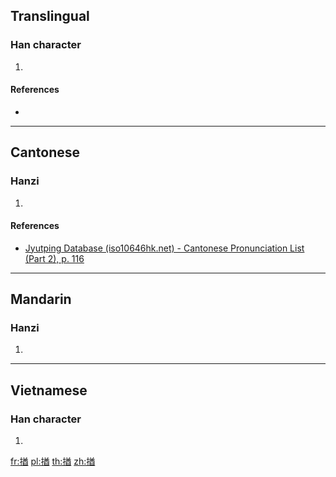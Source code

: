 ==Translingual==

===Han character===
{{Han char|rn=64|rad=手|as=09|sn=12|four=58060|canj=QTCW|ids=⿰扌酋}}

# {{defn|Han|sort=手09}}

====References====
* {{Han ref|kx=0440.250|dkj=12318|dj=0791.220|hdz=31921.030|uh=63C2|ud=25538|bh=D96A|bd=55658}}

----

==Cantonese==

===Hanzi===
{{yue-hanzi|jyut=[[zau1]]|y=jau1}}

# {{defn|lang=yue|sort=手09}}

====References====
* [http://www.iso10646hk.net/jp/document/download.jsp Jyutping Database (iso10646hk.net) - Cantonese Pronunciation List (Part 2), p. 116]

----

==Mandarin==

===Hanzi===
{{cmn-hanzi|pin=[[jiū]] ([[jiu1]])|wg=chiu<sup>1</sup>}}

# {{defn|lang=cmn|sort=手09}}

----

==Vietnamese==

===Han character===
{{vi-hantu|rs=手09|dùa}}

# {{defn|lang=vi|sort=手09}}

[[fr:揂]]
[[pl:揂]]
[[th:揂]]
[[zh:揂]]